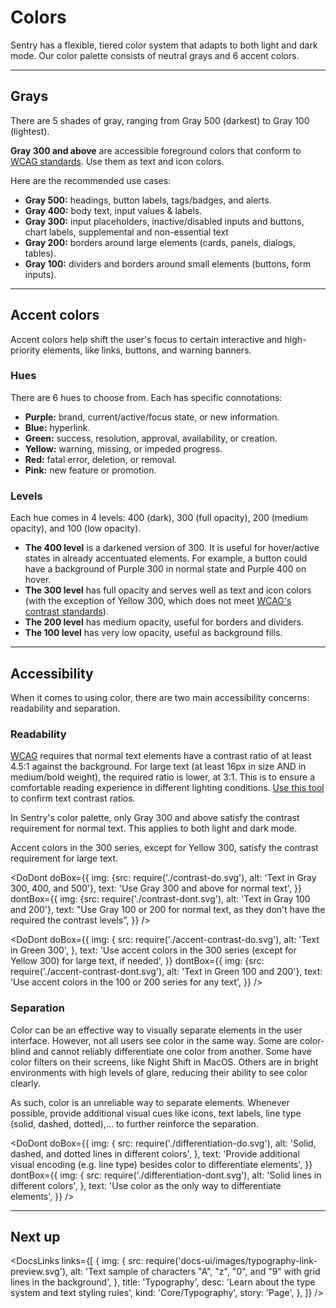 
<Meta title="Core/Colors" />

# Colors

Sentry has a flexible, tiered color system that adapts to both light and dark mode. Our color palette consists of neutral grays and 6 accent colors.

---

## Grays

There are 5 shades of gray, ranging from Gray 500 (darkest) to Gray 100 (lightest).

**Gray 300 and above** are accessible foreground colors that conform to [WCAG standards](https://www.w3.org/WAI/WCAG21/Understanding/contrast-minimum.html). Use them as text and icon colors.

Here are the recommended use cases:

- **Gray 500:** headings, button labels, tags/badges, and alerts.
- **Gray 400:** body text, input values & labels.
- **Gray 300:** input placeholders, inactive/disabled inputs and buttons, chart labels, supplemental and non-essential text
- **Gray 200:** borders around large elements (cards, panels, dialogs, tables).
- **Gray 100:** dividers and borders around small elements (buttons, form inputs).

<NeutralTable />

---

## Accent colors

Accent colors help shift the user's focus to certain interactive and high-priority elements, like links, buttons, and warning banners.

### Hues

There are 6 hues to choose from. Each has specific connotations:

- **Purple:** brand, current/active/focus state, or new information.
- **Blue:** hyperlink.
- **Green:** success, resolution, approval, availability, or creation.
- **Yellow:** warning, missing, or impeded progress.
- **Red:** fatal error, deletion, or removal.
- **Pink:** new feature or promotion.

### Levels

Each hue comes in 4 levels: 400 (dark), 300 (full opacity), 200 (medium opacity), and 100 (low opacity).

- **The 400 level** is a darkened version of 300. It is useful for hover/active states in already accentuated elements. For example, a button could have a background of Purple 300 in normal state and Purple 400 on hover.
- **The 300 level** has full opacity and serves well as text and icon colors (with the exception of Yellow 300, which does not meet [WCAG's contrast standards](https://www.w3.org/WAI/WCAG21/Understanding/contrast-minimum.html)).
- **The 200 level** has medium opacity, useful for borders and dividers.
- **The 100 level** has very low opacity, useful as background fills.

<AccentTable />

---

## Accessibility

When it comes to using color, there are two main accessibility concerns: readability and separation.

### Readability

[WCAG](https://www.w3.org/TR/WCAG21/) requires that normal text elements have a contrast ratio of at least 4.5:1 against the background. For large text (at least 16px in size AND in medium/bold weight), the required ratio is lower, at 3:1. This is to ensure a comfortable reading experience in different lighting conditions. [Use this tool](https://webaim.org/resources/contrastchecker/) to confirm text contrast ratios.

In Sentry's color palette, only Gray 300 and above satisfy the contrast requirement for normal text. This applies to both light and dark mode.

Accent colors in the 300 series, except for Yellow 300, satisfy the contrast requirement for large text.

<DoDont
  doBox={{
    img: {src: require('./contrast-do.svg'), alt: 'Text in Gray 300, 400, and 500'},
    text: 'Use Gray 300 and above for normal text',
  }}
  dontBox={{
    img: {src: require('./contrast-dont.svg'), alt: 'Text in Gray 100 and 200'},
    text: "Use Gray 100 or 200 for normal text, as they don't have the required the contrast levels",
  }}
/>

<DoDont
  doBox={{
    img: {
      src: require('./accent-contrast-do.svg'),
      alt: 'Text in Green 300',
    },
    text: 'Use accent colors in the 300 series (except for Yellow 300) for large text, if needed',
  }}
  dontBox={{
    img: {src: require('./accent-contrast-dont.svg'), alt: 'Text in Green 100 and 200'},
    text: 'Use accent colors in the 100 or 200 series for any text',
  }}
/>

### Separation

Color can be an effective way to visually separate elements in the user interface. However, not all users see color in the same way. Some are color-blind and cannot reliably differentiate one color from another. Some have color filters on their screens, like Night Shift in MacOS. Others are in bright environments with high levels of glare, reducing their ability to see color clearly.

As such, color is an unreliable way to separate elements. Whenever possible, provide additional visual cues like icons, text labels, line type (solid, dashed, dotted),… to further reinforce the separation.

<DoDont
  doBox={{
    img: {
      src: require('./differentiation-do.svg'),
      alt: 'Solid, dashed, and dotted lines in different colors',
    },
    text: 'Provide additional visual encoding (e.g. line type) besides color to differentiate elements',
  }}
  dontBox={{
    img: {
      src: require('./differentiation-dont.svg'),
      alt: 'Solid lines in different colors',
    },
    text: 'Use color as the only way to differentiate elements',
  }}
/>

---

## Next up

<DocsLinks
  links={[
    {
      img: {
        src: require('docs-ui/images/typography-link-preview.svg'),
        alt: 'Text sample of characters "A", "z", "0", and "9" with grid lines in the background',
      },
      title: 'Typography',
      desc: 'Learn about the type system and text styling rules',
      kind: 'Core/Typography',
      story: 'Page',
    },
  ]}
/>
